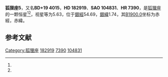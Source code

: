 {{Starbox begin
| name = 狐狸座5
}}
{{Starbox observe
| epoch = [[J2000.0|J2000.0]]
| constell = [[狐狸座|狐狸座]]<ref name=SIMBAD>{{cite web
 | url=http://simbad.u-strasbg.fr/simbad/sim-id?Ident=HR+7390
 | title=Pulsating variable Star
 | publisher=Centre de Données astronomiques de Strasbourg
 | work=SIMBAD
 | accessdate=2012-07-13
 | archive-date=2016-03-17
 | archive-url=https://web.archive.org/web/20160317010408/http://simbad.u-strasbg.fr/simbad/sim-id?Ident=HR+7390
 | dead-url=no
 }}</ref><ref name=DATA>{{cite web
 | url=http://vizier.u-strasbg.fr/viz-bin/VizieR-5?-out.add=.&-source=5050&-corr=PK=HR&-out.max=9999&HR=7390
 | title=VizieR Detailed Page
 | accessdate=2012-07-13
 | archive-date=2016-03-04
 | archive-url=https://web.archive.org/web/20160304214635/http://vizier.u-strasbg.fr/viz-bin/VizieR-5?-out.add=.&-source=5050&-corr=PK=HR&-out.max=9999&HR=7390
 | dead-url=no
 }}</ref>
| 星官 = 
| ra = {{RA|19|26|13.2}}<ref name=SIMBAD /><ref name=DATA />
| dec = {{DEC|+20|5|52}}<ref name=SIMBAD /><ref name=DATA />
| appmag_v = 5.63<ref name=SIMBAD /><ref name=DATA />
}}
{{Starbox character
| class = A0V<ref name=SIMBAD /><ref name=DATA />
| b-v = -0.01<ref name=SIMBAD /><ref name=DATA />
| u-b = -0.04<ref name=SIMBAD /><ref name=DATA />
| r-i = <ref name=SIMBAD /><ref name=DATA />
| variable = 
}}
{{Starbox astrometry
| radial_v = -0.04
| prop_mo_ra = -21
| parallax = 
| p_error = 
}}
{{Starbox catalog
| names =BD+19 4015，[[SAO星表|SAO]] 104831，[[HD星表|HD]] 182919，[[HR星表|HR]] 7390}}
{{Starbox reference |Simbad=HR+7390}}
{{Starbox end}}

'''狐狸座5'''，又名'''BD+19 4015'''，'''HD 182919'''、'''SAO 104831'''、'''HR 7390'''，是[[狐狸座|狐狸座]]的一颗恒星<ref name=SIMBAD /><ref name=DATA />，视星等为5.63，位于[[銀道座標系|銀經]]54.69，[[銀道座標系|銀緯]]1.74，其[[B1900.0|B1900.0]]坐标为赤經{{RA|19|21|51.2}}，赤緯{{DEC|+19|1.74|57}}。

== 参考文献 ==
{{reflist}}

{{star-stub}}

{{狐狸座恒星}}
{{星官|左旗|9|30}}
[[Category:狐狸座|Category:狐狸座]]
[[Category:HD和HDE天體|182919]]
[[Category:HR天體|7390]]
[[Category:SAO天體|104831]]